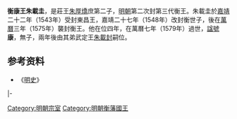 '''衡康王朱載圭'''{{BD|1528年||1572年|catIdx=Z朱}}，是莊王[[朱厚燆|朱厚燆]]庶第二子，[[明朝|明朝]]第二次封第三代衡王。朱載圭於[[嘉靖|嘉靖]]二十二年（1543年）受封東昌王，嘉靖二十七年（1548年）改封衡世子，後在[[萬曆|萬曆]]三年（1575年）襲封衡王。他在位四年，在萬曆七年（1579年）過世，[[諡號|諡號]]'''康'''，無子，兩年後由其弟武定王[[朱載封|朱載封]]嗣位。

==参考资料==
*《[[明史|明史]]》

{{s-start}}
{{s-none|無|[[明朝|明政府]]封之}}
{{s-ttl|title=[[明朝藩王列表_(衡王系)#東昌國|明東昌國國王]]|years=1543年—1548年}}
{{s-none|無|晉封衡世子，封國廢除}}
|-
{{s-bef|before=父莊王[[朱厚燆|朱厚燆]]}}
{{s-ttl|title=[[明朝藩王列表_(衡王系)|明衡國國王]]|years=1575年－1579年}}
{{s-aft|after=弟安王[[朱載封_(衡王)|朱載封]]}}
{{end}}

[[Category:明朝宗室|Category:明朝宗室]]
[[Category:明朝衡藩國王|Category:明朝衡藩國王]]